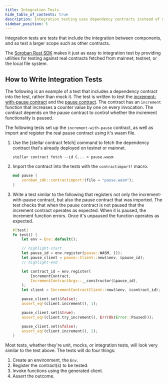 ```yaml
---
title: Integration Tests
hide_table_of_contents: true
description: Integration testing uses dependency contracts instead of mocks.
sidebar_position: 5
---
```


Integration tests are tests that include the integration between components, and so test a larger scope such as other contracts.

The [Soroban Rust SDK] makes it just as easy to integration test by providing utilities for testing against real contracts fetched from mainnet, testnet, or the local file system.

## How to Write Integration Tests

The following is an example of a test that includes a dependency contract into the test, rather than mock it. The test is written to test the [increment-with-pause contract] and the [pause contract]. The contract has an `increment` function that increases a counter value by one on every invocation. The contract depends on the pause contract to control whether the increment functionality is paused.

The following tests set up the `increment-with-pause` contract, as well as import and register the real pause contract using it's wasm file.

1. Use the [stellar contract fetch] command to fetch the dependency contract that's already deployed on testnet or mainnet.

   ```shell
   stellar contract fetch --id C... > pause.wasm
   ```

2. Import the contract into the tests with the `contractimport!` macro.

   ```rust
   mod pause {
       soroban_sdk::contractimport!(file = "pause.wasm");
   }
   ```

3. Write a test similar to the following that registers not only the increment-with-pause contract, but also the pause contract that was imported. The test checks that when the pause contract is not paused that the increment contract operates as expected. When it is paused, the increment function errors. Once it's unpaused the function operates as expected.

   ```rust
   #[test]
   fn test() {
       let env = Env::default();

       // highlight-start
       let pause_id = env.register(pause::WASM, ());
       let pause_client = pause::Client::new(&env, &pause_id);
       // highlight-end

       let contract_id = env.register(
           IncrementContract,
           IncrementContractArgs::__constructor(&pause_id),
       );
       let client = IncrementContractClient::new(&env, &contract_id);

       pause_client.set(&false);
       assert_eq!(client.increment(), 1);

       pause_client.set(&true);
       assert_eq!(client.try_increment(), Err(Ok(Error::Paused)));

       pause_client.set(&false);
       assert_eq!(client.increment(), 2);
   }
   ```

Most tests, whether they're unit, mocks, or integration tests, will look very similar to the test above. The tests will do four things:

1. Create an environment, the `Env`.
2. Register the contract(s) to be tested.
3. Invoke functions using the generated client.
4. Assert the outcome.

[increment-with-pause contract]: https://github.com/stellar/soroban-examples/blob/main/increment-with-pause/src/lib.rs
[pause contract]: https://github.com/stellar/soroban-examples/blob/main/pause/src/lib.rs
[Integration Tests]: ./integration-tests.mdx
[Making Cross-Contract Calls]: ../conventions/cross-contract.mdx
[Soroban Rust SDK]: ../../../tools/sdks/library.mdx#soroban-rust-sdk
